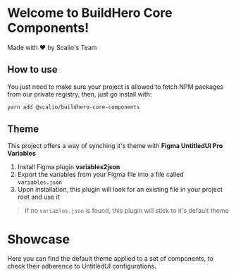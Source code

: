 
<Meta title="Introduction" />

# Welcome to BuildHero Core Components!
Made with ❤️ by Scalio's Team

## How to use

You just need to make sure your project is allowed to fetch NPM packages from our private registry,
then, just go install with: 

```bash
yarn add @scalio/buildhero-core-components
```

## Theme

This project offers a way of synching it's theme with **Figma UntitledUI Pro Variables**

1. Install Figma plugin **variables2json**
2. Export the variables from your Figma file into a file called `variables.json`
3. Upon installation, this plugin will look for an existing file in your project root and use it

> If no `variables.json` is found, this plugin will stick to it's default theme

# Showcase

Here you can find the default theme applied to a set of components, to check their adherence to UntitledUI configurations.

<Unstyled>
<MantineProvider defaultColorScheme="light" theme={theme}>
    <HomePage/>
</MantineProvider>
</Unstyled>